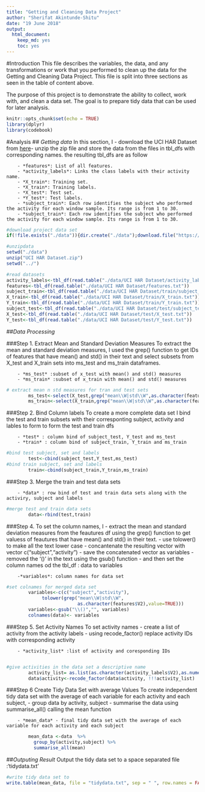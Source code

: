 ```yaml
---
title: "Getting and Cleaning Data Project"
author: "Sherifat Akintunde-Shitu"
date: "19 June 2018"
output: 
  html_document:
    keep_md: yes
    toc: yes
---
```

#Introduction
This file describes the variables, the data, and any transformations or work that you performed to clean up the data for the Getting and Cleaning Data Project. This file is split into three sections as seen in the table of content above. 

The purpose of this project is to demonstrate the ability to collect, work with, and clean a data set. The goal is to prepare tidy data that can be used for later analysis.
 
```r
knitr::opts_chunk$set(echo = TRUE)
library(dplyr)
library(codebook)
```
#Analysis
## *Getting data*
In this section, I 
- download the UCI HAR Dataset from [here](https://d396qusza40orc.cloudfront.net/getdata%2Fprojectfiles%2FUCI%20HAR%20Dataset.zip)- unzip the zip file and store the data from the files in tbl_dfs with corresponding names. the resulting tbl_dfs are as follow

        - *features*: List of all features.
        - *activity_labels*: Links the class labels with their activity name.
        - *X_train*: Training set.
        - *X_train*: Training labels.
        - *X_test*: Test set.
        - *Y_test*: Test labels.
        - *subject_train*: Each row identifies the subject who performed the activity for each window sample. Its range is from 1 to 30. 
        - *subject_train*: Each row identifies the subject who performed the activity for each window sample. Its range is from 1 to 30. 

```r
#download project data set
if(!file.exists("./data")){dir.create("./data");download.file("https://d396qusza40orc.cloudfront.net/getdata%2Fprojectfiles%2FUCI%20HAR%20Dataset.zip", destfile="./data/UCI HAR Dataset.zip" )}

#unzipdata
setwd("./data")
unzip("UCI HAR Dataset.zip")
setwd("../")

#read datasets 
activity_labels<-tbl_df(read.table("./data/UCI HAR Dataset/activity_labels.txt"))
features<-tbl_df(read.table("./data/UCI HAR Dataset/features.txt"))
subject_train<-tbl_df(read.table("./data/UCI HAR Dataset/train/subject_train.txt"))
X_train<-tbl_df(read.table("./data/UCI HAR Dataset/train/X_train.txt"))
Y_train<-tbl_df(read.table("./data/UCI HAR Dataset/train/Y_train.txt"))
subject_test<-tbl_df(read.table("./data/UCI HAR Dataset/test/subject_test.txt"))
X_test<-tbl_df(read.table("./data/UCI HAR Dataset/test/X_test.txt"))
Y_test<-tbl_df(read.table("./data/UCI HAR Dataset/test/Y_test.txt"))
```

##*Data Processing*

###Step 1. Extract Mean and Standard Deviation Measures
To extract the mean and standard deviation measures, I used the grep() function to get IDs of features that have mean() and std() in their text and select subsets from X_test and X_train sets into ms_test and ms_train dataframes.

        - *ms_test* :subset of x_test with mean() and std() measures
        - *ms_train* :subset of x_train with mean() and std() measures
```r
# extract mean n std measures for tran and test sets
        ms_test<-select(X_test,grep("mean\\W|std\\W",as.character(features$V2)))
        ms_train<-select(X_train,grep("mean\\W|std\\W",as.character(features$V2)))
```
        
###Step 2. Bind Column labels
To create a more complete data set I bind the test and train subsets with their corresponting subject, activity and lables to form to form the test and train dfs

        - *test* : column bind of subject_test, Y_test and ms_test
        - *train* : column bind of subject_train, Y_train and ms_train
```r
#bind test subject, set and labels
        test<-cbind(subject_test,Y_test,ms_test)
#bind train subject, set and labels
        train<-cbind(subject_train,Y_train,ms_train)
```

###Step 3. Merge the train and test data sets

        - *data* : row bind of test and train data sets along with the activiry, subject and labels

```r
#merge test and train data sets
        data<-rbind(test,train)

```
###Step 4. To set the column names, I 
- extract the mean and standard deviation measures from the feautures df using the grep() function to get valuess of feautures that have mean() and std() in their text.
- use tolower() to make all the text lower case
- concantenate the resulting vector with vector c("subject","activity")
- save the concatenated vector as variables
- removed the '()' in the text using the gsub() function
- and then set the column names od the tbl_df : data to variables
        
        -*variables*: column names for data set
```r
#set colnames for merged data set
        variables<-c(c("subject","activity"),
             tolower(grep("mean\\W|std\\W",
                          as.character(features$V2),value=TRUE)))
        variables<-gsub("\\()","", variables)
        colnames(data)<- variables
```

###Step 5. Set Activity Names
To set activity names
- create a list of activity from the activity labels 
- using recode_factor() replace activity IDs with corresponding activity

        - *activity_list* :list of activity and coresponding IDs
        
```r
#give activities in the data set a descriptive name
        activity_list= as.list(as.character(activity_labels$V2),as.numeric(activity_labels$V1))
        data$activity<-recode_factor(data$activity, !!!activity_list)
```

###Step 6 Create Tidy Data Set with average Values
To create independent tidy data set with the average of each variable for each activity and each subject, 
- group data by activity, subject
- summarise the data using summarise_all() calling the mean function

        - *mean_data* - final tidy data set with the average of each variable for each activity and each subject
```r
        mean_data <-data  %>%
          group_by(activity,subject) %>%
          summarise_all(mean)
```

##*Outputing Result*
Output the tidy data set to a space separated file :'tidydata.txt'
```r
#write tidy data set to 
write.table(mean_data, file = "tidydata.txt", sep = " ", row.names = FALSE)
```